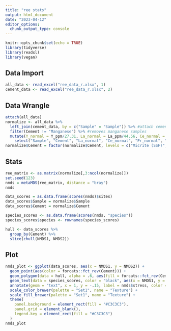 ```yaml
---
title: "ree stats"
output: html_document
date: "2023-04-12"
editor_options: 
  chunk_output_type: console
---
```


```r
knitr::opts_chunk$set(echo = TRUE)
library(tidyverse)
library(readxl)
library(vegan)
```

## Data Import
```r
all_data <- read_excel("ree_data_r.xlsx", 1)
cement_data <- read_excel("ree_data_r.xlsx", 2)
```

## Data Wrangle
```r
attach(all_data)
normalize <- all_data %>%
  left_join(cement_data, by = c("Sample" = "Sample")) %>% #attach cement to each observation
  filter(Cement != "Manganese") %>% #removes manganese samples
  mutate(Y_normal = Y_ppm/27.31, La_normal = La_ppm/44.56, Ce_normal = Ce_ppm/88.25, Pr_normal = Pr_ppm/10.15, Nd_normal = Nd_ppm/37.32, Sm_normal = Sm_ppm/6.884, Eu_normal = Eu_ppm/1.215, Gd_normal = Gd_ppm/6.043, Dy_normal = Dy_ppm/5.325, Ho_normal = Ho_ppm/1.052, Er_normal = Er_ppm/3.075, Tm_normal = Tm_ppm/0.4510, Yb_normal = Yb_ppm/3.012, Lu_normal = Lu_ppm/0.4386) %>% #normalize values using PAAS data from Pourmand et al. 2012
    select("Sample", "Cement", "La_normal", "Ce_normal", "Pr_normal", "Nd_normal", "Sm_normal", "Eu_normal",  "Gd_normal","Dy_normal", "Y_normal", "Ho_normal", "Er_normal", "Tm_normal", "Yb_normal")#filter out non normalized values and Lu
normalize$Cement = factor(normalize$Cement, levels = c("Micrite (SSF)", "Micrite", "Laminar Calcrete", "Laminar Microbial", "Microbial (SSF)", "Microbial"))
```

## Stats
``` r
ree_matrix <- as.matrix(normalize[,3:ncol(normalize)])
set.seed(123)
nmds = metaMDS(ree_matrix, distance = "bray")
nmds
```

```r
data_scores = as.data.frame(scores(nmds)$sites)
data_scores$Sample = normalize$Sample
data_scores$Cement = normalize$Cement

species_scores <- as.data.frame(scores(nmds, "species"))
species_scores$species <- rownames(species_scores)

hull <- data_scores %>%
  group_by(Cement) %>%
  slice(chull(NMDS1, NMDS2))
```


## Plot
```r
nmds_plot <- ggplot(data_scores, aes(x = NMDS1, y = NMDS2)) +
  geom_point(aes(color = forcats::fct_rev(Cement))) +
  geom_polygon(data = hull, alpha = .6, aes(fill = forcats::fct_rev(Cement))) +
  geom_text(data = species_scores, color = "black", aes(x = NMDS1, y = NMDS2, label = species)) +
  annotate(geom = "text", x = 1, y = -.15, label = nmds$stress, color = "black") +
  scale_color_brewer(palette = "Set1", name = "Texture") +
  scale_fill_brewer(palette = "Set1", name = "Texture") +
  theme(
    panel.background = element_rect(fill = "#C3C3C3"),
    panel.grid = element_blank(),
    legend.key = element_rect(fill = "#C3C3C3")
  )
nmds_plot
```